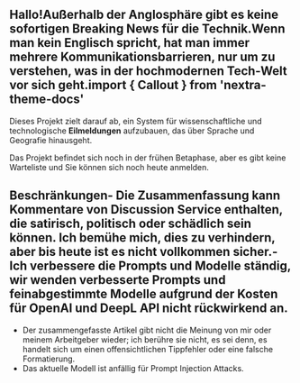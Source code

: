 
<CallToAction />

## Hallo!Außerhalb der Anglosphäre gibt es keine sofortigen **Breaking News** für die Technik.Wenn man kein Englisch spricht, hat man immer mehrere Kommunikationsbarrieren, nur um zu verstehen, was in der hochmodernen Tech-Welt vor sich geht.import { Callout } from 'nextra-theme-docs'<Callout type="info" emoji="🗞">

Dieses Projekt zielt darauf ab, ein System für wissenschaftliche und technologische **Eilmeldungen** aufzubauen, das über Sprache und Geografie hinausgeht.

</Callout>

Das Projekt befindet sich noch in der frühen Betaphase, aber es gibt keine Warteliste und Sie können sich noch heute anmelden.

## Beschränkungen- Die Zusammenfassung kann Kommentare von Discussion Service enthalten, die satirisch, politisch oder schädlich sein können. Ich bemühe mich, dies zu verhindern, aber bis heute ist es nicht vollkommen sicher.- Ich verbessere die Prompts und Modelle ständig, wir wenden verbesserte Prompts und feinabgestimmte Modelle aufgrund der Kosten für OpenAI und DeepL API nicht rückwirkend an.

- Der zusammengefasste Artikel gibt nicht die Meinung von mir oder meinem Arbeitgeber wieder; ich berühre sie nicht, es sei denn, es handelt sich um einen offensichtlichen Tippfehler oder eine falsche Formatierung.
- Das aktuelle Modell ist anfällig für Prompt Injection Attacks.
